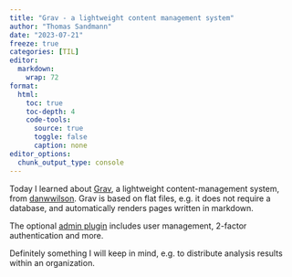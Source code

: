 ```yaml
---
title: "Grav - a lightweight content management system"
author: "Thomas Sandmann"
date: "2023-07-21"
freeze: true
categories: [TIL]
editor:
  markdown:
    wrap: 72
format:
  html:
    toc: true
    toc-depth: 4
    code-tools:
      source: true
      toggle: false
      caption: none
editor_options: 
  chunk_output_type: console
---
```


Today I learned about
[Grav](https://getgrav.org/),
a lightweight content-management system,
from [danwwilson](https://fosstodon.org/@Danwwilson/110748191305268643).
Grav is based on flat files, e.g. it does not require a database, and 
automatically renders pages written in markdown. 

The optional 
[admin plugin](https://github.com/getgrav/grav-plugin-admin)
includes user management, 2-factor authentication and more.

Definitely something I will keep in mind, e.g. to distribute analysis results
within an organization.

